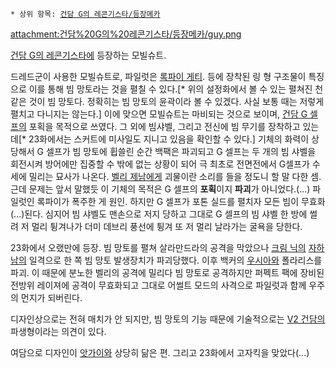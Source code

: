  * 상위 항목: [[건담 G의 레콘기스타/등장메카]]

attachment:건담%20G의%20레콘기스타/등장메카/guy.png

[[건담 G의 레콘기스타]]에 등장하는 모빌슈트.

드레드군이 사용한 모빌슈트로, 파일럿은 [[록파이 게티]]. 등에 장착된 링 형 구조물이 특징으로 이를 통해 빔 망토라는 것을 펼칠 수 있다.[* 위의 설정화에서 볼 수 있는 펼쳐진 천같은 것이 빔 망토다. 정확히는 빔 망토의 윤곽이라 볼 수 있겠다. 사실 보통 때는 저렇게 펼치고 다니지는 않는다.] 이에 맞으면 모빌슈트는 마비되는 것으로 보이며, [[건담 G 셀프]]의 포획을 목적으로 쓰였다. 그 외에 빔샤벨, 그리고 전신에 빔 무기를 장착하고 있는데[* 23화에서는 스커트에 미사일도 지니고 있음을 확인할 수 있다.] 기체의 화력이 상당해서 G 셀프가 빔 망토에 휩쓸린 순간 백팩은 파괴되고 G 셀프는 두 개의 빔 샤벨을 회전시켜 방어에만 집중할 수 밖에 없는 상황이 되어 극 최초로 전면전에서 G셀프가 수세에 밀리는 묘사가 나온다. [[벨리 제남]]에게 괴물이란 소리를 들을 정도니 할 말 다한 셈. 근데 문제는 앞서 말했듯 이 기체의 목적은 G 셀프의 '''포획'''이지 '''파괴'''가 아니었다.(...) 파일럿인 록파이가 폭주한 게 원인. 하지만 G 셀프가 포톤 실드를 펼치자 모든 빔이 무효화(...)된다. 심지어 빔 샤벨도 맨손으로 저지 당하고 그대로 G 셀프의 빔 샤벨 한 방에 썰려 저 멀리 튕겨나가 더미 데브리 풍선에 튕겨 또 저 멀리 날라가는 굴욕을 당한다.

23화에서 오랬만에 등장. 빔 망토를 펼쳐 살라만드라의 공격을 막았으나 [[크림 닉]]의 [[자하남]]의 일격으로 한 쪽 빔 망토 발생장치가 파괴당했다. 이후 백커의 [[우시아]]와 폴라리스를 파괴. 이 때문에 분노한 벨리의 공격에 밀리다 빔 망토로 공격하지만 퍼펙트 팩에 장비된 전방위 레이져에 공격이 무효화되고 그대로 어썰트 모드의 사격으로 파일럿과 함께 우주의 먼지가 되버린다. 

디자인상으로는 전혀 매치가 안 되지만, 빔 망토의 기능 때문에 기술적으로는 [[V2 건담]]의 파생형이라는 의견이 있다.

여담으로 디자인이 [[앗가이]]와 상당히 닮은 편. 그리고 23화에서 고자킥을 맞았다(...)
